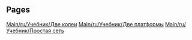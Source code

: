 
== Pages ==
[[Main/ru/Учебник/Две колеи]]
[[Main/ru/Учебник/Две платформы]]
[[Main/ru/Учебник/Простая сеть]]
